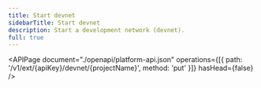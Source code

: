 ```yaml
---
title: Start devnet
sidebarTitle: Start devnet
description: Start a development network (devnet).
full: true
---
```


<APIPage
  document="./openapi/platform-api.json"
  operations={[{ path: '/v1/ext/{apiKey}/devnet/{projectName}', method: 'put' }]}
  hasHead={false}
/>